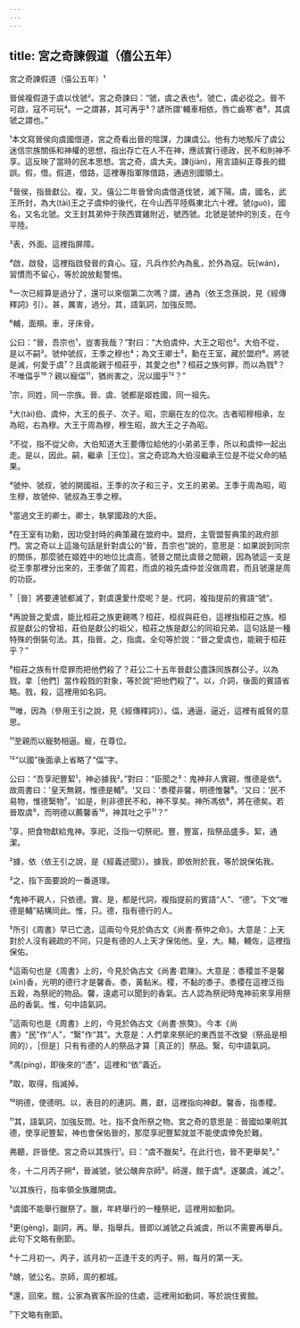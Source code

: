 ```yaml
---
---
---
```

title: 宮之奇諫假道（僖公五年）
---




宮之奇諫假道（僖公五年）¹

晉侯複假道于虞以伐虢²。宮之奇諫曰：“虢，虞之表也³。虢亡，虞必從之。晉不可啟，寇不可玩⁴。一之謂甚，其可再乎⁵？諺所謂'輔車相依，唇亡齒寒'者⁶，其虞虢之謂也。”

¹本文寫晉侯向虞國借道，宮之奇看出晉的陰謀，力諫虞公。他有力地駁斥了虞公迷信宗族關係和神權的思想，指出存亡在人不在神，應該實行德政，民不和則神不享。這反映了當時的民本思想。宮之奇，虞大夫。諫(jiàn)，用言語糾正尊長的錯誤。假，借。假道，借路，這裡專指軍隊借路，通過別國領土。

²晉侯，指晉獻公。複，又。僖公二年晉曾向虞借道伐虢，滅下陽。虞，國名，武王所封，為大(tài)王之子虞仲的後代，在今山西平陸縣東北六十裡。虢(guó)，國名，又名北虢。文王封其弟仲于陝西寶雞附近，號西虢。北虢是虢仲的別支，在今平陸。

³表，外面。這裡指屏障。

⁴啟，啟發，這裡指啟發晉的貪心。寇，凡兵作於內為亂，於外為寇。玩(wán)，習慣而不留心，等於說放鬆警惕。

⁵一次已經算是過分了，還可以來個第二次嗎？謂，通為（依王念孫說，見《經傳釋詞》引）。甚，厲害，過分。其，語氣詞，加強反問。

⁶輔，面頰。車，牙床骨。

公曰：“晉，吾宗也¹，豈害我哉？”對曰：“大伯虞仲，大王之昭也²。大伯不從，是以不嗣³。虢仲虢叔，王季之穆也⁴；為文王卿士⁵，勳在王室，藏於盟府⁶。將虢是滅，何愛于虞⁷？且虞能親于桓莊乎，其愛之也⁸？桓莊之族何罪，而以為戮⁹？不唯偪乎¹⁰？親以寵偪¹¹，猶尚害之，況以國乎¹²？”

¹宗，同姓，同一宗族。晉、虞、虢都是姬姓國，同一祖先。

²大(tài)伯、虞仲，大王的長子、次子。昭，宗廟在左的位次。古者昭穆相承，左為昭，右為穆。大王于周為穆，穆生昭，故大王之子為昭。

³不從，指不從父命。大伯知道大王要傳位給他的小弟弟王季，所以和虞仲一起出走。是以，因此。嗣，繼承［王位］。宮之奇認為大伯沒繼承王位是不從父命的結果。

⁴虢仲、虢叔，虢的開國祖，王季的次子和三子，文王的弟弟。王季于周為昭，昭生穆，故虢仲、虢叔為王季之穆。

⁵當過文王的卿士。卿士，執掌國政的大臣。

⁶在王室有功勳，因功受封時的典策藏在盟府中。盟府，主管盟誓典策的政府部門。宮之奇以上這幾句話是針對虞公的“晉，吾宗也”說的，意思是：如果說到同宗的關係，那麼虢在姬姓中的地位比虞高，虢晉之間比虞晉之間親，因為虢這一支是從王季那裡分出來的，王季做了周君，而虞的祖先虞仲並沒做周君，而且虢還是周的功臣。

⁷［晉］將要連虢都滅了，對虞還愛什麼呢？是，代詞，複指提前的賓語“虢”。

⁸再說晉之愛虞，能比桓莊之族更親嗎？桓莊，桓叔與莊伯，這裡指桓莊之族。桓叔是獻公的曾祖，莊伯是獻公的祖父，桓莊之族是獻公的同祖兄弟。這句話是一種特殊的倒裝句法。其，指晉。之，指虞。全句等於說：“晉之愛虞也，能親于桓莊乎？”

⁹桓莊之族有什麼罪而把他們殺了？莊公二十五年晉獻公盡誅同族群公子。以為戮，拿［他們］當作殺戮的對象，等於說“把他們殺了”。以，介詞，後面的賓語省略。戮，殺，這裡用如名詞。

¹⁰唯，因為（參用王引之說，見《經傳釋詞》）。偪，通逼，逼近，這裡有威脅的意思。

¹¹至親而以寵勢相逼。寵，在尊位。

¹²“以國”後面承上省略了“偪”字。

公曰：“吾享祀豐絜¹，神必據我²。”對曰：“臣聞之³：鬼神非人實親，惟德是依⁴。故周書曰：'皇天無親，惟德是輔⁵。'又曰：'黍稷非馨，明德惟馨⁶。'又曰：'民不易物，惟德繄物⁷。'如是，則非德民不和，神不享矣。神所馮依⁸，將在德矣。若晉取虞⁹，而明德以薦馨香¹⁰，神其吐之乎¹¹？”

¹享，把食物獻給鬼神。享祀，泛指一切祭祀。豐，豐富，指祭品盛多。絜，通潔。

²據，依（依王引之說，是《經義述聞》）。據我，即依附於我，等於說保佑我。

³之，指下面要說的一番道理。

⁴鬼神不親人，只依德。實、是，都是代詞，複指提前的賓語“人”、“德”。下文“唯德是輔”結構同此。惟，只。德，指有德行的人。

⁵所引《周書》早已亡逸，這兩句今見於偽古文《尚書·蔡仲之命》。大意是：上天對於人沒有親疏的不同，只是有德的人上天才保佑他。皇，大。輔，輔佐，這裡指保佑。

⁶這兩句也是《周書》上的，今見於偽古文《尚書·君陳》。大意是：黍稷並不是馨(xīn)香，光明的德行才是馨香。黍，黃黏米。稷，不黏的黍子。黍稷在這裡泛指五穀，為祭祀的物品。馨，遠處可以聞到的香氣。古人認為祭祀時鬼神前來享用祭品的香氣。惟，句中語氣詞。

⁷這兩句也是《周書》上的，今見於偽古文《尚書·旅獒》。今本《尚書》“民”作“人”，“繄”作“其”。大意是：人們拿來祭祀的東西並不改變（祭品是相同的），［但是］只有有德的人的祭品才算［真正的］祭品。繄，句中語氣詞。

⁸馮(píng)，即後來的“憑”，這裡和“依”義近。

⁹取，取得，指滅掉。

¹⁰明德，使德明。以，表目的的連詞。薦，獻，這裡指向神獻。馨香，指黍稷。

¹¹其，語氣詞，加強反問。吐，指不食所祭之物。宮之奇的意思是：晉國如果明其德，使享祀豐絜，神也會保佑晉的，那麼享祀豐絜就並不能使虞倖免於難。

弗聽，許晉使。宮之奇以其族行¹。曰：“虞不臘矣²。在此行也，晉不更舉矣³。”

冬，十二月丙子朔⁴，晉滅虢，虢公醜奔京師⁵。師還，館于虞⁶。遂襲虞，滅之⁷。

¹以其族行，指率領全族離開虞。

²虞國不能舉行臘祭了。臘，年終舉行的一種祭祀，這裡用如動詞。

³更(gèng)，副詞，再。舉，指舉兵。晉即以滅虢之兵滅虞，所以不需要再舉兵。此句下文略有刪節。

⁴十二月初一。丙子，該月初一正逢干支的丙子。朔，每月的第一天。

⁵醜，虢公名。京師，周的都城。

⁶還，回來。館，公家為賓客所設的住處，這裡用如動詞，等於說住賓館。

⁷下文略有刪節。